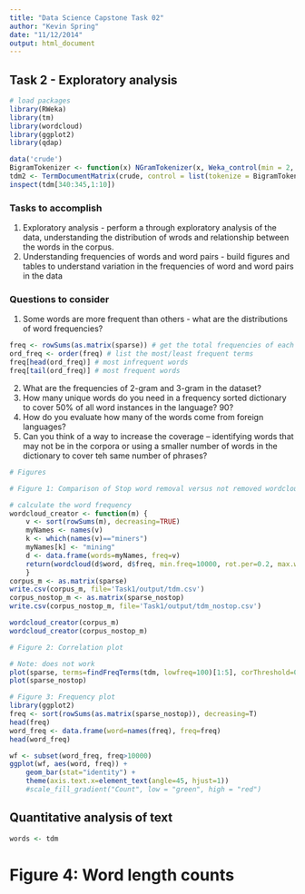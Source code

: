 ```yaml
---
title: "Data Science Capstone Task 02"
author: "Kevin Spring"
date: "11/12/2014"
output: html_document
---
```


## Task 2 - Exploratory analysis

```r
# load packages
library(RWeka)
library(tm)
library(wordcloud)
library(ggplot2)
library(qdap)

data('crude')
BigramTokenizer <- function(x) NGramTokenizer(x, Weka_control(min = 2, max = 2))
tdm2 <- TermDocumentMatrix(crude, control = list(tokenize = BigramTokenizer))
inspect(tdm[340:345,1:10])

```
### Tasks to accomplish

1. Exploratory analysis - perform a through exploratory analysis of the data, understanding the distribution of wrods and relationship between the words in the corpus.
2. Understanding frequencies of words and word pairs - build figures and tables to understand variation in the frequencies of word and word pairs in the data

### Questions to consider
1. Some words are more frequent than others - what are the distributions of word frequencies?
```r
freq <- rowSums(as.matrix(sparse)) # get the total frequencies of each stemmed word
ord_freq <- order(freq) # list the most/least frequent terms
freq[head(ord_freq)] # most infrequent words
freq[tail(ord_freq)] # most frequent words
```
2. What are the frequencies of 2-gram and 3-gram in the dataset?
3. How many unique words do you need in a frequency sorted dictionary to cover 50% of all word instances in the language? 90?
4. How do you evaluate how many of the words come from foreign languages?
5. Can you think of a way to increase the coverage -- identifying words that may not be in the corpora or using a smaller number of words in the dictionary to cover teh same number of phrases?

```r
# Figures

# Figure 1: Comparison of Stop word removal versus not removed wordclouds

# calculate the word frequency
wordcloud_creator <- function(m) {
    v <- sort(rowSums(m), decreasing=TRUE)
    myNames <- names(v)
    k <- which(names(v)=="miners")
    myNames[k] <- "mining"
    d <- data.frame(words=myNames, freq=v)
    return(wordcloud(d$word, d$freq, min.freq=10000, rot.per=0.2, max.words=100, scale=c(5, .1), colors=brewer.pal(6, 'Dark2')))
    }
corpus_m <- as.matrix(sparse)
write.csv(corpus_m, file='Task1/output/tdm.csv')
corpus_nostop_m <- as.matrix(sparse_nostop)
write.csv(corpus_nostop_m, file='Task1/output/tdm_nostop.csv')

wordcloud_creator(corpus_m)
wordcloud_creator(corpus_nostop_m)
```

```r
# Figure 2: Correlation plot

# Note: does not work
plot(sparse, terms=findFreqTerms(tdm, lowfreq=100)[1:5], corThreshold=0.9)
plot(sparse_nostop)
```

```r
# Figure 3: Frequency plot
library(ggplot2)
freq <- sort(rowSums(as.matrix(sparse_nostop)), decreasing=T)
head(freq)
word_freq <- data.frame(word=names(freq), freq=freq)
head(word_freq)

wf <- subset(word_freq, freq>10000)
ggplot(wf, aes(word, freq)) + 
    geom_bar(stat="identity") + 
    theme(axis.text.x=element_text(angle=45, hjust=1)) 
    #scale_fill_gradient("Count", low = "green", high = "red")
```

## Quantitative analysis of text

```r

words <- tdm

```

# Figure 4: Word length counts

```r

```